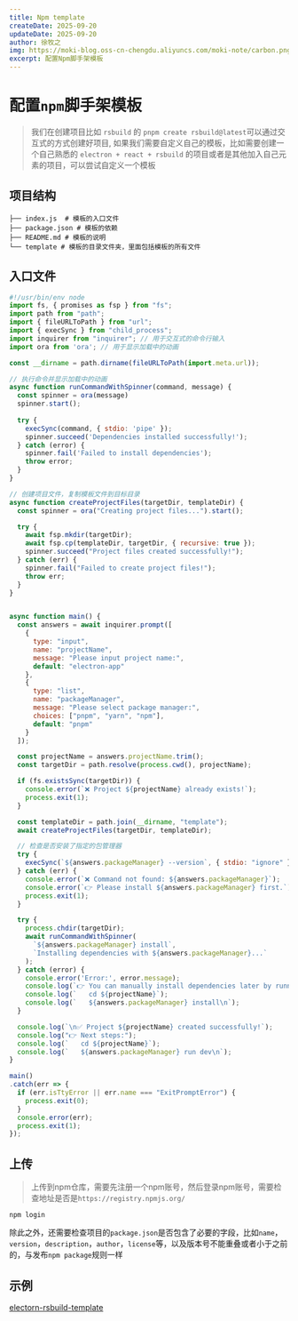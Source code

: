 ```yaml
---
title: Npm template
createDate: 2025-09-20
updateDate: 2025-09-20
author: 徐牧之
img: https://moki-blog.oss-cn-chengdu.aliyuncs.com/moki-note/carbon.png
excerpt: 配置Npm脚手架模板
---
```


# 配置`npm`脚手架模板
> 我们在创建项目比如 `rsbuild` 的 `pnpm create rsbuild@latest`可以通过交互式的方式创建好项目, 如果我们需要自定义自己的模板，比如需要创建一个自己熟悉的 `electron + react + rsbuild` 的项目或者是其他加入自己元素的项目，可以尝试自定义一个模板

## 项目结构
```shell
├── index.js  # 模板的入口文件
├── package.json # 模板的依赖
├── README.md # 模板的说明
└── template # 模板的目录文件夹，里面包括模板的所有文件
```
## 入口文件
```javascript
#!/usr/bin/env node
import fs, { promises as fsp } from "fs";
import path from "path";
import { fileURLToPath } from "url";
import { execSync } from "child_process";
import inquirer from "inquirer"; // 用于交互式的命令行输入
import ora from 'ora'; // 用于显示加载中的动画

const __dirname = path.dirname(fileURLToPath(import.meta.url));

// 执行命令并显示加载中的动画
async function runCommandWithSpinner(command, message) {
  const spinner = ora(message)
  spinner.start();
  
  try {
    execSync(command, { stdio: 'pipe' });
    spinner.succeed('Dependencies installed successfully!');
  } catch (error) {
    spinner.fail('Failed to install dependencies');
    throw error;
  }
}

// 创建项目文件，复制模板文件到目标目录
async function createProjectFiles(targetDir, templateDir) {
  const spinner = ora("Creating project files...").start();

  try {
    await fsp.mkdir(targetDir);
    await fsp.cp(templateDir, targetDir, { recursive: true });
    spinner.succeed("Project files created successfully!");
  } catch (err) {
    spinner.fail("Failed to create project files!");
    throw err;
  }
}


async function main() {
  const answers = await inquirer.prompt([
    {
      type: "input",
      name: "projectName",
      message: "Please input project name:",
      default: "electron-app"
    },
    {
      type: "list",
      name: "packageManager",
      message: "Please select package manager:",
      choices: ["pnpm", "yarn", "npm"],
      default: "pnpm"
    }
  ]);

  const projectName = answers.projectName.trim();
  const targetDir = path.resolve(process.cwd(), projectName);

  if (fs.existsSync(targetDir)) {
    console.error(`❌ Project ${projectName} already exists!`);
    process.exit(1);
  }

  const templateDir = path.join(__dirname, "template");
  await createProjectFiles(targetDir, templateDir);

  // 检查是否安装了指定的包管理器   
  try {
    execSync(`${answers.packageManager} --version`, { stdio: "ignore" });
  } catch (err) {
    console.error(`❌ Command not found: ${answers.packageManager}`); 
    console.error(`👉 Please install ${answers.packageManager} first.`);
    process.exit(1);
  }

  try {
    process.chdir(targetDir);
    await runCommandWithSpinner(
      `${answers.packageManager} install`,
      `Installing dependencies with ${answers.packageManager}...`
    );
  } catch (error) {
    console.error('Error:', error.message);
    console.log(`👉 You can manually install dependencies later by running:`);
    console.log(`   cd ${projectName}`);
    console.log(`   ${answers.packageManager} install\n`);
  }

  console.log(`\n✅ Project ${projectName} created successfully!`);
  console.log("👉 Next steps:");
  console.log(`   cd ${projectName}`);
  console.log(`   ${answers.packageManager} run dev\n`);
}

main()
.catch(err => {
  if (err.isTtyError || err.name === "ExitPromptError") {
    process.exit(0); 
  }
  console.error(err);
  process.exit(1);
});
```

## 上传
> 上传到npm仓库，需要先注册一个npm账号，然后登录npm账号，需要检查地址是否是`https://registry.npmjs.org/`
```shell
npm login
```
除此之外，还需要检查项目的`package.json`是否包含了必要的字段，比如`name`，`version`，`description`，`author`，`license`等，以及版本号不能重叠或者小于之前的，与发布`npm package`规则一样


## 示例
[electorn-rsbuild-template](https://www.npmjs.com/package/electron-rsbuild-template)

